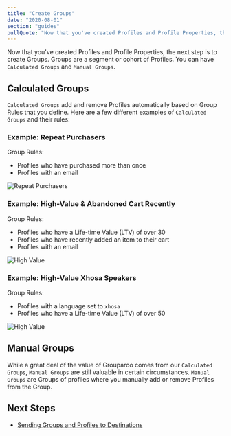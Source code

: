 ```yaml
---
title: "Create Groups"
date: "2020-08-01"
section: "guides"
pullQuote: "Now that you've created Profiles and Profile Properties, the next step is to create Groups. Groups are a segment or cohort of Profiles."
---
```


Now that you've created Profiles and Profile Properties, the next step is to create Groups. Groups are a segment or cohort of Profiles. You can have `Calculated Groups` and `Manual Groups`.

## Calculated Groups

`Calculated Groups` add and remove Profiles automatically based on Group Rules that you define. Here are a few different examples of `Calculated Groups` and their rules:

### Example: Repeat Purchasers

Group Rules:

- Profiles who have purchased more than once
- Profiles with an email

<Image
  unsized
  centered
  source="Repeat Purchasers"
  alt="Repeat Purchasers"
  src="docs/guides/group-example-01.png"
/>

### Example: High-Value & Abandoned Cart Recently

Group Rules:

- Profiles who have a Life-time Value (LTV) of over 30
- Profiles who have recently added an item to their cart
- Profiles with an email

<Image
  unsized
  centered
  source="High Value"
  alt="High Value"
  src="docs/guides/group-example-02.png"
/>

### Example: High-Value Xhosa Speakers

Group Rules:

- Profiles with a language set to `xhosa`
- Profiles who have a Life-time Value (LTV) of over 50

<Image
  unsized
  centered
  source="High Value"
  alt="High Value"
  src="docs/guides/group-example-03.png"
/>

## Manual Groups

While a great deal of the value of Grouparoo comes from our `Calculated Groups`, `Manual Groups` are still valuable in certain circumstances. `Manual Groups` are Groups of profiles where you manually add or remove Profiles from the Group.

## Next Steps

- [Sending Groups and Profiles to Destinations](/docs/guides/create-destinations)
